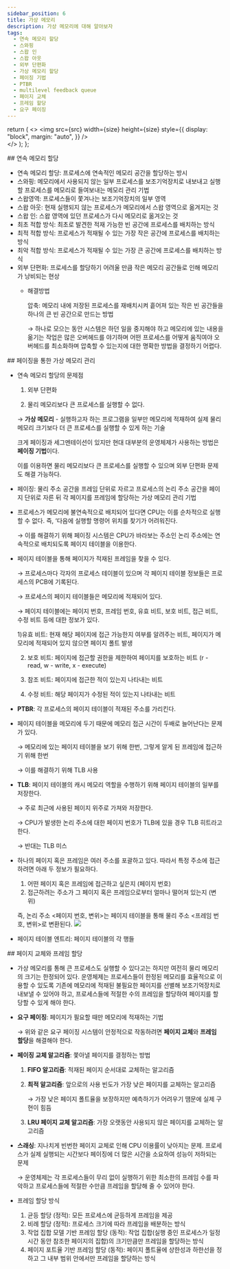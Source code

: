 ```yaml
---
sidebar_position: 6
title: 가상 메모리
description: 가상 메모리에 대해 알아보자
tags:
  - 연속 메모리 할당
  - 스와핑
  - 스왑 인
  - 스왑 아웃
  - 외부 단편화
  - 가상 메모리 할당
  - 페이징 기법
  - PTBR
  - multilevel feedback queue
  - 페이지 교체
  - 프레임 할당
  - 요구 페이징
---
```


  return (
    <>
      <img
        src={src}
        width={size}
        height={size}
        style={{
          display: "block",
          margin: "auto",
        }}
      />
      <br />
    </>
  );
};

## 연속 메모리 할당

- 연속 메모리 할당: 프로세스에 연속적인 메모리 공간을 할당하는 방시
- 스와핑: 메모리에서 사용되지 않는 일부 프로세스를 보조기억장치로 내보내고 실행할 프로세스를 메모리로 들여보내는 메모리 관리 기법
- 스왑영역: 프로세스들이 쫓겨나는 보조기억장치의 일부 영역
- 스왑 아웃: 현재 실행되지 않는 프로세스가 메모리에서 스왑 영역으로 옮겨지는 것
- 스왑 인: 스왑 영역에 있던 프로세스가 다시 메모리로 옮겨오는 것
- 최초 적합 방식: 최초로 발견한 적재 가능한 빈 공간에 프로세스를 배치하는 방식
- 최적 적합 방식: 프로세스가 적재될 수 있는 가장 작은 공간에 프로세스를 배치하는 방식
- 최악 적합 방식: 프로세스가 적재될 수 있는 가장 큰 공간에 프로세스를 배치하는 방식
- 외부 단편화: 프로세스를 할당하기 어려울 만큼 작은 메모리 공간들로 인해 메모리가 낭비되는 현상
    - 해결방법
        
        압축: 메모리 내에 저장된 프로세스를 재배치시켜 흩어져 있는 작은 빈 공간들을 하나의 큰 빈 공간으로 만드는 방법
        
        → 하나로 모으는 동안 시스템은 하던 일을 중지해야 하고 메모리에 있는 내용을 옮기는 작업은 많은 오버헤드를 야기하며 어떤 프로세스를 어떻게 움직여야 오버헤드를 최소화하며 압축할 수 있는지에 대한 명확한 방법을 결정하기 어렵다.
        

## 페이징을 통한 가상 메모리 관리

- 연속 메모리 할당의 문제점
    
    1) 외부 단편화
    
    2) 물리 메모리보다 큰 프로세스를 실행할 수 없다.
    
    → **가상 메모리** - 실행하고자 하는 프로그램을 일부만 메모리에 적재하여 실제 물리 메모리 크기보다 더 큰 프로세스를 실행할 수 있게 하는 기술
    
    크게 페이징과 세그멘테이션이 있지만 현대 대부분의 운영체제가 사용하는 방법은 **페이징 기법**이다.
    
    이를 이용하면 물리 메모리보다 큰 프로세스를 실행할 수 있으며 외부 단편화 문제도 해결 가능하다.
    
- 페이징: 물리 주소 공간을 프레임 단위로 자르고 프로세스의 논리 주소 공간을 페이지 단위로 자른 뒤 각 페이지를 프레임에 할당하는 가상 메모리 관리 기법
- 프로세스가 메모리에 불연속적으로 배치되어 있다면 CPU는 이를 순차적으로 실행할 수 없다. 즉, ‘다음에 실행할 명령어 위치를 찾기가 어려워진다.
    
    → 이를 해결하기 위해 페이징 시스템은 CPU가 바라보는 주소인 논리 주소에는 연속적으로 배치되도록 페이지 테이블을 이용한다.
    
- 페이지 테이블을 통해 페이지가 적재된 프레임을 찾을 수 있다.
    
    → 프로세스마다 각자의 프로세스 테이블이 있으며 각 페이지 테이블 정보들은 프로세스의 PCB에 기록된다.
    
    → 프로세스의 페이지 테이블들은 메모리에 적재되어 있다.
    
    → 페이지 테이블에는 페이지 번호, 프레임 번호, 유효 비트, 보호 비트, 접근 비트, 수정 비트 등에 대한 정보가 있다.
    
    1)유효 비트: 현재 해당 페이지에 접근 가능한지 여부를 알려주는 비트, 페이지가 메모리에 적재되어 있지 않으면 페이지 폴트 발생
    
    2) 보호 비트: 페이지에 접근할 권한을 제한하여 페이지를 보호하는 비트 (r - read, w - write, x - execute)
    
    3) 참조 비트: 페이지에 접근한 적이 있는지 나타내는 비트
    
    4) 수정 비트: 해당 페이지가 수정된 적이 있는지 나타내는 비트
    
- **PTBR**: 각 프로세스의 페이지 테이블이 적재된 주소를 가리킨다.
- 페이지 테이블을 메모리에 두기 때문에 메모리 접근 시간이 두배로 늘어난다는 문제가 있다.
    
    → 메모리에 있는 페이지 테이블을 보기 위해 한번, 그렇게 알게 된 프레임에 접근하기 위해 한번
    
    → 이를 해결하기 위해 TLB 사용
    
- **TLB**: 페이지 테이블의 캐시 메모리 역할을 수행하기 위해 페이지 테이블의 일부를 저장한다.
    
    → 주로 최근에 사용된 페이지 위주로 가져와 저장한다.
    
    → CPU가 발생한 논리 주소에 대한 페이지 번호가 TLB에 있을 경우 TLB 히트라고 한다.
    
    → 반대는 TLB 미스
    
- 하나의 페이지 혹은 프레임은 여러 주소를 포괄하고 있다. 따라서 특정 주소에 접근하려면 아래 두 정보가 필요하다.
    1. 어떤 페이지 혹은 프레임에 접근하고 싶은지 (페이지 번호)
    2. 접근하려는 주소가 그 페이지 혹은 프레임으로부터 얼마나 떨어져 있는지 (변위)
    
    즉, 논리 주소 <페이지 번호, 변위>는 페이지 테이블을 통해 물리 주소 <프레임 번호, 변위>로 변환된다.
    <Image src="https://user-images.githubusercontent.com/64428916/209499226-af16151c-22e0-4c9f-ba7e-38ac8ed844c7.png" size="700" />

    
- 페이지 테이블 엔트리: 페이지 테이블의 각 행들

## 페이지 교체와 프레임 할당

- 가상 메모리를 통해 큰 프로세스도 실행할 수 있다고는 하지만 여전히 물리 메모리의 크기는 한정되어 있다. 운영체제는 프로세스들이 한정된 메모리를 효율적으로 이용할 수 있도록 기존에 메모리에 적재된 불필요한 페이지를 선별해 보조기억장치로 내보낼 수 있어야 하고, 프로세스들에 적절한 수의 프레임을 할당하여 페이지를 할당할 수 있게 해야 한다.
- **요구 페이징**: 페이지가 필요할 때만 메모리에 적재하는 기법
    
    → 위와 같은 요구 페이징 시스템이 안정적으로 작동하려면 **페이지 교체**와 **프레임 할당**을 해결해야 한다.
    
- **페이징 교체 알고리즘**: 쫓아낼 페이지를 결정하는 방법
    1. **FIFO 알고리즘**: 적재된 페이지 순서대로 교체하는 알고리즘
    2. **최적 알고리즘**: 앞으로의 사용 빈도가 가장 낮은 페이지를 교체하는 알고리즘
        
        → 가장 낮은 페이지 폴트율을 보장하지만 예측하기가 어려우기 땜문에 실제 구현이 힘듬
        
    3. **LRU 페이지 교체 알고리즘**: 가장 오랫동안 사용되지 않은 페이지를 교체하는 알고리즘
- **스래싱**: 지나치게 빈번한 페이지 교체로 인해 CPU 이용률이 낮아지는 문제. 프로세스가 실제 실행되는 시간보다 페이징에 더 많은 시간을 소요하여 성능이 저하되는 문제
    
    → 운영체제는 각 프로세스들이 무리 없이 실행하기 위한 최소한의 프레임 수를 파악하고 프로세스들에 적절한 수만큼 프레임을 할당해 줄 수 있어야 한다.
    
- 프레임 할당 방식
    1. 균등 할당 (정적): 모든 프로세스에 균등하게 프레임을 제공
    2. 비례 할당 (정적): 프로세스 크기에 따라 프레임을 배분하는 방식
    3. 작업 집합 모델 기반 프레임 할당 (동적): 작업 집합(실행 중인 프로세스가 일정 시간 동안 참조한 페이지의 집합)의 크기만큼만 프레임을 할당하는 방식
    4. 페이지 포트율 기반 프레임 할당 (동적): 페이지 폴트율에 상한성과 하한선을 정하고 그 내부 범위 안에서만 프레임을 할당하는 방식